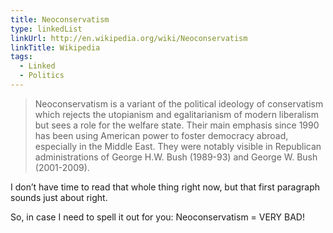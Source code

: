 ```yaml
---
title: Neoconservatism
type: linkedList
linkUrl: http://en.wikipedia.org/wiki/Neoconservatism
linkTitle: Wikipedia
tags:
  - Linked
  - Politics
---
```


> Neoconservatism is a variant of the political ideology of conservatism which rejects the utopianism and egalitarianism of modern liberalism but sees a role for the welfare state. Their main emphasis since 1990 has been using American power to foster democracy abroad, especially in the Middle East. They were notably visible in Republican administrations of George H.W. Bush (1989-93) and George W. Bush (2001-2009).

I don’t have time to read that whole thing right now, but that first paragraph sounds just about right.

So, in case I need to spell it out for you: Neoconservatism = VERY BAD!
